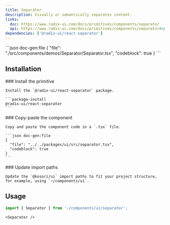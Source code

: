 ```yaml
---
title: Separator
description: Visually or semantically separates content.
links:
  doc: https://www.radix-ui.com/docs/primitives/components/separator
  api: https://www.radix-ui.com/docs/primitives/components/separator#api-reference
dependencies: ['@radix-ui/react-separator']
---
```


<ComponentPreview name='separator'>
```json doc-gen:file
{
  "file": "./src/components/demos/Separator/Separator.tsx",
  "codeblock": true
}
```
</ComponentPreview>

## Installation

<Steps>

  <Step>
    ### Install the primitive
    
    Install the `@radix-ui/react-separator` package.

    ```package-install
    @radix-ui/react-separator
    ```

  </Step>
    
  <Step>
    ### Copy-paste the component
    
    Copy and paste the component code in a `.tsx` file.

    ```json doc-gen:file
    {
      "file": "../../packages/ui/src/separator.tsx",
      "codeblock": true
    }
    ```

  </Step>

  <Step>
    ### Update import paths

    Update the `@kosori/ui` import paths to fit your project structure, for example, using `~/components/ui`.

  </Step>

</Steps>

## Usage

```ts
import { Separator } from '~/components/ui/separator';
```

```tsx
<Separator />
```
